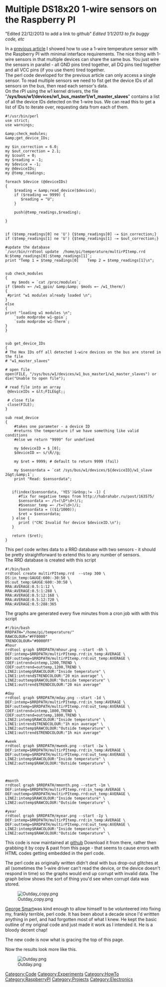 = Multiple DS18x20 1-wire sensors on the Raspberry PI  =

"Edited 22/12/2013 to add a link to github" 
''Edited 1/1/2013 to fix buggy code, etc'' 

In a [[RaspberryPI DS1820|previous article]] I&nbsp;showed how to use a 1-wire temperature sensor with the Raspberry PI&nbsp;with minimal interface requirements. The nice thing with 1-wire sensors in that multiple devices can share the same bus. You just wire the sensors in parallel - all GND pins tired together, all DQ&nbsp;pins tied together and all VCC&nbsp;pins (if you use them) tired together.<br> 

The perl code developed for the previous article can only access a single sensor. To read multiple sensors we need to fist get the device IDs of all sensors on the bus, then read each sensor's data. <br> 

On the rPI using the w1 kernel drivers, the file "'''/sys/bus/w1/devices/w1_bus_master1/w1_master_slaves'''" contains a list of all the device IDs detected on the 1-wire bus. We can read this to get a list of IDs to iterate over, requesting data from each of them.<br> 
<pre>#!/usr/bin/perl
use strict;
use warnings;

&amp;check_modules;
&amp;get_device_IDs;

my $in_correction = 6.0;
my $out_correction = 2.1;
my $count = 0;
my $reading = -1;
my $device = -1;
my @deviceIDs;
my @temp_readings;

foreach $device (@deviceIDs)
{
    $reading = &amp;read_device($device);
    if ($reading == 9999) {
       $reading = "U";
    }
            
    push(@temp_readings,$reading);
          
}


if ($temp_readings[0] ne 'U') {$temp_readings[0] -= $in_correction;}
if ($temp_readings[1] ne 'U') {$temp_readings[1] -= $out_correction;}

#update the database
`/usr/bin/rrdtool update  /home/pi/temperature/multirPItemp.rrd N:$temp_readings[0]:$temp_readings[1]`;
print "Temp 1 = $temp_readings[0]    Temp 2 = $temp_readings[1]\n";


sub check_modules
{
   my $mods = `cat /proc/modules`;
if ($mods =~ /w1_gpio/ &amp;&amp; $mods =~ /w1_therm/)
{
 #print "w1 modules already loaded \n";
}
else 
{
print "loading w1 modules \n";
    `sudo modprobe w1-gpio`;
    `sudo modprobe w1-therm`;
} 
}


sub get_device_IDs
{
# The Hex IDs off all detected 1-wire devices on the bus are stored in the file
# "w1_master_slaves"    

# open file
open(FILE, "/sys/bus/w1/devices/w1_bus_master1/w1_master_slaves") or die("Unable to open file");
 
# read file into an array
 @deviceIDs = &lt;FILE&gt;;
 
 # close file 
 close(FILE);
}

sub read_device
{
    #takes one parameter - a device ID
    #returns the temperature if we have something like valid conditions
    #else we return "9999" for undefined

    my $deviceID = $_[0];
    $deviceID =~ s/\R//g;
 
    my $ret = 9999; # default to return 9999 (fail)
   
    my $sensordata = `cat /sys/bus/w1/devices/${deviceID}/w1_slave 2&gt;&amp;1`;
    print "Read: $sensordata";


   if(index($sensordata, 'YES')&nbsp;!= -1) {
      #fix for negative temps from http://habrahabr.ru/post/163575/
      $sensordata =~ /t=(\D*\d+)/i;
      #$sensor_temp =~ /t=(\d+)/i;
      $sensordata = (($1/1000));
      $ret = $sensordata;
   } else {
      print ("CRC Invalid for device $deviceID.\n");
   }

   return ($ret);
}

</pre> 
This perl code writes data to a RRD database with two sensors - it should be pretty straightforward to extend this to any number of sensors.<br> 

The RRD database is created with this script<br> 
<pre>#!/bin/bash
rrdtool create multirPItemp.rrd  --step 300 \
DS:in_temp:GAUGE:600:-30:50 \
DS:out_temp:GAUGE:600:-30:50 \
RRA:AVERAGE:0.5:1:12 \
RRA:AVERAGE:0.5:1:288 \
RRA:AVERAGE:0.5:12:168 \
RRA:AVERAGE:0.5:12:720 \
RRA:AVERAGE:0.5:288:365
</pre> 
The graphs are generated every five minutes from a cron job with with this script<br> 
<pre>#!/bin/bash
RRDPATH="/home/pi/temperature/"
RAWCOLOUR="#FF0000"
TRENDCOLOUR="#0000FF"
#hour
rrdtool graph $RRDPATH/mhour.png --start -6h \
DEF:intemp=$RRDPATH/multirPItemp.rrd:in_temp:AVERAGE \
DEF:outtemp=$RRDPATH/multirPItemp.rrd:out_temp:AVERAGE \
CDEF:intrend=intemp,1200,TREND \
CDEF:outtrend=outtemp,1200,TREND \
LINE2:intemp$RAWCOLOUR:"Inside temperature" \
LINE1:intrend$TRENDCOLOUR:"20 min average" \
LINE2:outtemp$RAWCOLOUR:"Outside temperature" \
LINE1:outtrend$TRENDCOLOUR:"20 min average"

#day
rrdtool graph $RRDPATH/mday.png --start -1d \
DEF:intemp=$RRDPATH/multirPItemp.rrd:in_temp:AVERAGE \
DEF:outtemp=$RRDPATH/multirPItemp.rrd:out_temp:AVERAGE \
CDEF:intrend=intemp,1800,TREND \
CDEF:outtrend=outtemp,1800,TREND \
LINE2:intemp$RAWCOLOUR:"Inside temperature" \
LINE1:intrend$TRENDCOLOUR:"1h min average" \
LINE2:outtemp$RAWCOLOUR:"Outside temperature" \
LINE1:outtrend$TRENDCOLOUR:"1h min average"

#week
rrdtool graph $RRDPATH/mweek.png --start -1w \
DEF:intemp=$RRDPATH/multirPItemp.rrd:in_temp:AVERAGE \
DEF:outtemp=$RRDPATH/multirPItemp.rrd:out_temp:AVERAGE \
LINE2:intemp$RAWCOLOUR:"Inside temperature" \
LINE2:outtemp$RAWCOLOUR:"Outside temperature" \



#month
rrdtool graph $RRDPATH/mmonth.png --start -1m \
DEF:intemp=$RRDPATH/multirPItemp.rrd:in_temp:AVERAGE \
DEF:outtemp=$RRDPATH/multirPItemp.rrd:out_temp:AVERAGE \
LINE2:intemp$RAWCOLOUR:"Inside temperature" \
LINE2:outtemp$RAWCOLOUR:"Outside temperature" \

#year
rrdtool graph $RRDPATH/myear.png --start -1y \
DEF:intemp=$RRDPATH/multirPItemp.rrd:in_temp:AVERAGE \
DEF:outtemp=$RRDPATH/multirPItemp.rrd:out_temp:AVERAGE \
LINE2:intemp$RAWCOLOUR:"Inside temperature" \
LINE2:outtemp$RAWCOLOUR:"Outside temperature" \

</pre> 
This code is now maintained at [https://github.com/g7uvw/rPI-multiDS18x20 github] Download it from there, rather then grabbing it by copy &amp;&nbsp;past from this page - that seems to cause errors with HTML&nbsp;codes getting embedded in the perl code. 

The perl code as originally written didn't deal with bus drop-out glitches at all (sometimes the 1-wire driver can't read the device, or the device doesn't respond in time) so the graphs would end up corrupt with invalid data. The graph below shows the sort of thing you'd see when corrupt data was stored. 

[[Image:Outday copy.png|frame|center]] 

[http://george-smart.co.uk George Smart ]was kind enough to allow himself to be volunteered into fixing my, frankly terrible, perl code. It has been about a decade since I'd writtten anything in perl, and had forgotten most of what I knew. He kept the basic outline of my original code and just made it work as I&nbsp;intended it. He is a bloody decent chap! 

The new code is now what is gracing the top of this page. 

Now the results look more like this. 

[[Image:Outday.png|frame|center]] 

[[Category:Code]] [[Category:Experiments]] [[Category:HowTo]] [[Category:RaspberryPI]] [[Category:Projects]] [[Category:Electronics]]